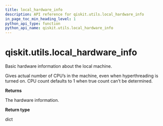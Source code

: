 ```yaml
---
title: local_hardware_info
description: API reference for qiskit.utils.local_hardware_info
in_page_toc_min_heading_level: 1
python_api_type: function
python_api_name: qiskit.utils.local_hardware_info
---
```


# qiskit.utils.local\_hardware\_info

<Function id="qiskit.utils.local_hardware_info" name="local_hardware_info" isDedicatedPage={true} github="https://github.com/qiskit/qiskit/tree/stable/0.23/qiskit/utils/multiprocessing.py" signature="local_hardware_info()">
  Basic hardware information about the local machine.

  Gives actual number of CPU’s in the machine, even when hyperthreading is turned on. CPU count defaults to 1 when true count can’t be determined.

  **Returns**

  The hardware information.

  **Return type**

  dict
</Function>

